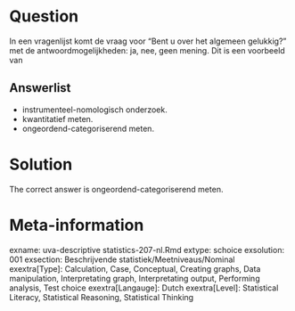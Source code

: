 Question
========

In een vragenlijst komt de vraag voor "Bent u over het algemeen gelukkig?" met de antwoordmogelijkheden: ja, nee, geen mening. Dit is een voorbeeld van 

Answerlist
----------
* instrumenteel-nomologisch onderzoek.
* kwantitatief meten.
* ongeordend-categoriserend meten.

Solution
========

The correct answer is  ongeordend-categoriserend meten. 

Meta-information
================
exname: uva-descriptive statistics-207-nl.Rmd 
extype: schoice 
exsolution: 001 
exsection: Beschrijvende statistiek/Meetniveaus/Nominal
exextra[Type]: Calculation, Case, Conceptual, Creating graphs, Data manipulation, Interpretating graph, Interpretating output, Performing analysis, Test choice 
exextra[Langauge]: Dutch 
exextra[Level]: Statistical Literacy, Statistical Reasoning, Statistical Thinking 

